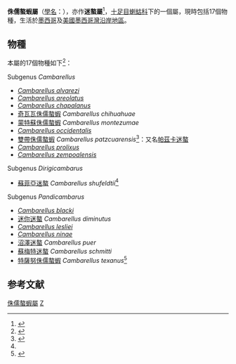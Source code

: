 {{Automatic taxobox
| taxon = Cambarellus
| image = Cambarellus patzcuarensis-01.jpg
| image_caption = ''[[Cambarellus_patzcuarensis|Cambarellus patzcuarensis]]''
| authority = {{le|阿诺德·爱德华·欧特曼|Arnold Edward Ortmann|Ortmann}}, 1905 <ref>{{ITIS |id=97618 |taxon=''Cambarellus'' Ortmann, 1905 |accessdate=2011-06-13 |language=en }}</ref>
| type_species = ''[[蒙特蘇侏儒螯蝦|Cambarus montezumae]]''
| type_species_authority = {{tsl|en|Henri de Saussure||Saussure}}, 1857
}}

'''侏儒螯蝦屬'''（[[學名|學名]]：{{lang|la|'''''Cambarellus'''''}}），亦作'''迷螯屬'''<ref name="crayfishkeepers">{{cite web |url=http://www.crayfishkeepers.com/wordpress/?page_id=199 |title=蘇菲亞迷螯 Cambarellus shufeldtii |publisher=搜龍網 |language=zh-hant |accessdate=2013-10-05 |archive-url=https://web.archive.org/web/20131017082122/http://www.crayfishkeepers.com/wordpress/?page_id=199 |archive-date=2013-10-17 |dead-url=yes }}</ref>，[[十足目|十足目]][[蝲蛄科|蝲蛄科]]下的一個屬，現時包括17個物種，生活於[[墨西哥|墨西哥]]及[[美國|美國]][[美國墨西哥灣沿岸地區|墨西哥灣沿岸地區]]。

==物種==
本屬的17個物種如下<ref>{{cite web |title=''Cambarellus'' Ortmann, 1905 |author=James W. Fetzner, Jr. |work=Crayfish Taxon Browser |url=http://iz.carnegiemnh.org/crayfish/NewAstacidea/genus.asp?g=Cambarellus |publisher=[[Carnegie_Museum_of_Natural_History|Carnegie Museum of Natural History]] |date=January 14, 2008 |access-date=2013-09-27 |archive-url=https://web.archive.org/web/20120207124644/http://iz.carnegiemnh.org/crayfish/NewAstacidea/genus.asp?g=Cambarellus |archive-date=2012-02-07 |dead-url=yes }}</ref>：　
{{div col|colwidth=15em}}
;Subgenus ''Cambarellus''
*''[[Cambarellus_alvarezi|Cambarellus alvarezi]]''
*''[[Cambarellus_areolatus|Cambarellus areolatus]]''
*''[[Cambarellus_chapalanus|Cambarellus chapalanus]]''
*[[奇瓦瓦侏儒螯蝦|奇瓦瓦侏儒螯蝦]] ''Cambarellus chihuahuae''
*[[蒙特蘇侏儒螯蝦|蒙特蘇侏儒螯蝦]] ''Cambarellus montezumae''
*''[[Cambarellus_occidentalis|Cambarellus occidentalis]]''
*[[雙帶侏儒螯蝦|雙帶侏儒螯蝦]] ''Cambarellus patzcuarensis''<ref>{{cite web |url=http://meda.ntou.edu.tw/aqua/?t=1&i=0115 |title=海洋教育數位典藏-養殖生物: 雙帶侏儒螯蝦 |publisher=[[國立台灣海洋大學|國立台灣海洋大學]] |language=zh-hant |access-date=2013-09-29 |archive-date=2016-03-04 |archive-url=https://web.archive.org/web/20160304205841/http://meda.ntou.edu.tw/aqua/?t=1&i=0115 }}</ref>：又名[[帕茲卡迷螯|帕茲卡迷螯]]
*''[[Cambarellus_prolixus|Cambarellus prolixus]]''
*''[[Cambarellus_zempoalensis|Cambarellus zempoalensis]]''
;Subgenus ''Dirigicambarus''
*[[蘇菲亞迷螯|蘇菲亞迷螯]] ''Cambarellus shufeldtii''<ref name="crayfishkeepers" />
;Subgenus ''Pandicambarus''
*''[[Cambarellus_blacki|Cambarellus blacki]]''
*[[迷你迷螯|迷你迷螯]] ''Cambarellus diminutus''
*''[[Cambarellus_lesliei|Cambarellus lesliei]]''
*''[[Cambarellus_ninae|Cambarellus ninae]]''
*[[沼澤迷螯|沼澤迷螯]] ''Cambarellus puer''
*[[蘇梅特迷螯|蘇梅特迷螯]] ''Cambarellus schmitti''
*[[特薩努侏儒螯蝦|特薩努侏儒螯蝦]] ''Cambarellus texanus''<ref>{{Cite web |url=http://www.wretch.cc/blog/freshguy02/11348173 |title=存档副本 |access-date=2013-09-29 |archive-date=2013-12-27 |archive-url=https://web.archive.org/web/20131227002659/http://www.wretch.cc/blog/freshguy02/11348173 }}</ref>
{{div col end}}

==参考文献==
{{reflist}}
{{Taxonbar|from=Q244133}}

[[Category:侏儒螯蝦屬|]]
[[Category:淡水甲殼類|Z]]